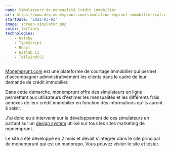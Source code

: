 ```yaml
---
name: Simulateurs de mensualité Crédit immobilier
url: https://www.dev.monemprunt.com/simulation-emprunt-immobilier/calcul-mensualites-credit-immobilier/
startDate: '2022-03-01'
image: screen-simulator.png
color: tertiary
technologies:
    - Gatsby
    - TypeScript
    - React
    - Gitlab CI
    - TailwindCSS
---
```


[Monemprunt.com](https://www.monemprunt.com) est une plateforme de courtage immobilier qui permet d'accompagner administrativement les
clients dans le cadre de leur demande de crédit immobilier.

Dans cette démarche, monemprunt offre des simulateurs en ligne permettant aux utilisateurs d'estimer les mensualités et les différents frais annexes de leur crédit immobilier
en fonction des informations qu'ils auront à saisir. 

J'ai donc eu à intervenir sur le développement de ces simulateurs en partant sur un [design system](https://mec-design-system.netlify.app/) 
utilisé sur tous les sites marketing de monemprunt.

Le site a été développé en 2 mois et devait s'intégrer dans le site principal de monemprunt qui est un monorepo. 
Vous pouvez visiter le site et tester.
